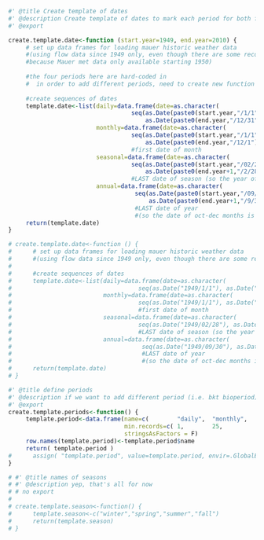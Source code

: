 ```r
#' @title Create template of dates 
#' @description Create template of dates to mark each period for both flow and weather data
#' @export

create.template.date<-function (start.year=1949, end.year=2010) {
     # set up data frames for loading mauer historic weather data
     #(using flow data since 1949 only, even though there are some records back to the 30s, 
     #because Mauer met data only available starting 1950)
     
     #the four periods here are hard-coded in
     #  in order to add different periods, need to create new function to create date templates
     
     #create sequences of dates
     template.date<-list(daily=data.frame(date=as.character(
                                   seq(as.Date(paste0(start.year,"/1/1")), 
                                       as.Date(paste0(end.year,"/12/31")), "days")),stringsAsFactors=F),
                         monthly=data.frame(date=as.character(
                                   seq(as.Date(paste0(start.year,"/1/1")), 
                                       as.Date(paste0(end.year,"/12/1")), "months")),stringsAsFactors=F),  
                                   #first date of month
                         seasonal=data.frame(date=as.character(
                                   seq(as.Date(paste0(start.year,"/02/28")), 
                                       as.Date(paste0(end.year+1,"/2/28")), "3 month")),stringsAsFactors=F), 
                                   #LAST date of season (so the year of winter is the same as following spring)
                         annual=data.frame(date=as.character(
                                    seq(as.Date(paste0(start.year,"/09/30")), 
                                        as.Date(paste0(end.year+1,"/9/30")), "years")),stringsAsFactors=F)  ) 
                                    #LAST date of year 
                                    #(so the date of oct-dec months is the same as following jan-sept months)
     return(template.date)
}

# create.template.date<-function () {
#      # set up data frames for loading mauer historic weather data
#      #(using flow data since 1949 only, even though there are some records back to the 30s, because Mauer met data only available starting 1950)
#      
#      #create sequences of dates
#      template.date<-list(daily=data.frame(date=as.character(
#                                    seq(as.Date("1949/1/1"), as.Date("2010/12/31"), "days")),stringsAsFactors=F),
#                          monthly=data.frame(date=as.character(
#                                    seq(as.Date("1949/1/1"), as.Date("2010/12/1"), "months")),stringsAsFactors=F),  
#                                    #first date of month
#                          seasonal=data.frame(date=as.character(
#                                    seq(as.Date("1949/02/28"), as.Date("2011/2/28"), "3 month")),stringsAsFactors=F), 
#                                    #LAST date of season (so the year of winter is the same as following spring)
#                          annual=data.frame(date=as.character(
#                                     seq(as.Date("1949/09/30"), as.Date("2011/9/30"), "years")),stringsAsFactors=F)  ) 
#                                     #LAST date of year 
#                                     #(so the date of oct-dec months is the same as following jan-sept months)
#      return(template.date)
# }

```



```r
#' @title define periods
#' @description if we want to add different period (i.e. bkt bioperiod), can do it here
#' @export
create.template.periods<-function() {
     template.period<-data.frame(name=c(        "daily",  "monthly",   "seasonal",    "annual"), 
                                 min.records=c( 1,        25,          80,            345), 
                                 stringsAsFactors = F)
     row.names(template.period)<-template.period$name
     return( template.period )
#      assign( "template.period", value=template.period, envir=.GlobalEnv )
}
```

```r
# #' @title names of seasons
# #' @description yep, that's all for now
# # no export
# 
# create.template.season<-function() {
#      template.season<-c("winter","spring","summer","fall")
#      return(template.season)
# }

```


